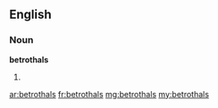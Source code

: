 ==English==

===Noun===
'''betrothals'''

# {{plural of|[[betrothal]]}}

[[ar:betrothals]]
[[fr:betrothals]]
[[mg:betrothals]]
[[my:betrothals]]